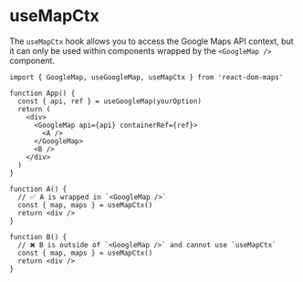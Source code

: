 
# useMapCtx

The `useMapCtx` hook allows you to access the Google Maps API context, but it can only be used within components wrapped by the `<GoogleMap />` component.

```tsx
import { GoogleMap, useGoogleMap, useMapCtx } from 'react-dom-maps'

function App() {
  const { api, ref } = useGoogleMap(yourOption)
  return (
    <div>
      <GoogleMap api={api} containerRef={ref}>
        <A />
      </GoogleMap>
      <B />
    </div>
  )
}

function A() {
  // ✅ A is wrapped in `<GoogleMap />`
  const { map, maps } = useMapCtx()
  return <div />
}

function B() {
  // ❌ B is outside of `<GoogleMap />` and cannot use `useMapCtx`
  const { map, maps } = useMapCtx()
  return <div />
}
```
